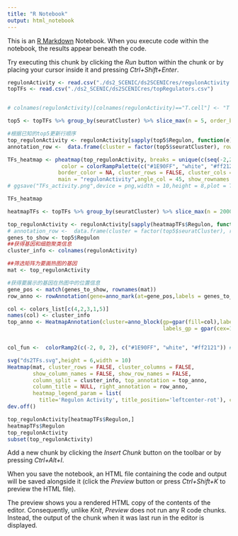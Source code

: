 ```yaml
---
title: "R Notebook"
output: html_notebook
---
```


This is an [R Markdown](http://rmarkdown.rstudio.com) Notebook. When you execute code within the notebook, the results appear beneath the code. 

Try executing this chunk by clicking the *Run* button within the chunk or by placing your cursor inside it and pressing *Ctrl+Shift+Enter*. 

```r
regulonActivity <- read.csv("./ds2_SCENIC/ds2SCENICres/regulonActivity.csv",row.names = 1)
topTFs <- read.csv("./ds2_SCENIC/ds2SCENICres/topRegulators.csv")


# colnames(regulonActivity)[colnames(regulonActivity)=="T.cell"] <- "T cell"

top5 <- topTFs %>% group_by(seuratCluster) %>% slice_max(n = 5, order_by = RelativeActivity)

#根据已知的top5更新行顺序
top_regulonActivity <- regulonActivity[sapply(top5$Regulon, function(e) {which(rownames(regulonActivity) == e)}), ]
annotation_row <-  data.frame(cluster = factor(top5$seuratCluster), row.names = make.names(top5$Regulon,TRUE)) #make.names用来生成不冲突的行

TFs_heatmap <- pheatmap(top_regulonActivity, breaks = unique(c(seq(-2,2, length=400))), 
                 color = colorRampPalette(c("#1E90FF", "white", "#ff2121"))(400),
                border_color = NA, cluster_rows = FALSE, cluster_cols = FALSE,
                main = "regulonActivity",angle_col = 45, show_rownames = T)
# ggsave("TFs_activity.png",device = png,width = 10,height = 8,plot = TFs_heatmap)

TFs_heatmap
```

```r
heatmapTFs <- topTFs %>% group_by(seuratCluster) %>% slice_max(n = 2000, order_by = RelativeActivity)

top_regulonActivity <- regulonActivity[sapply(heatmapTFs$Regulon, function(e) {which(rownames(regulonActivity) == e)}), ]
# annotation_row <-  data.frame(cluster = factor(top5$seuratCluster), row.names = make.names(top5$Regulon,TRUE))
genes_to_show <- top5$Regulon
##获得基因和细胞聚类信息
cluster_info <- colnames(regulonActivity)

##筛选矩阵为要画热图的基因
mat <- top_regulonActivity

#获得要展示的基因在热图中的位置信息
gene_pos <- match(genes_to_show, rownames(mat))
row_anno <- rowAnnotation(gene=anno_mark(at=gene_pos,labels = genes_to_show))

col <- colors_list[c(4,2,3,1,5)]
names(col) <- cluster_info
top_anno <- HeatmapAnnotation(cluster=anno_block(gp=gpar(fill=col),labels = cluster_info,
                                                 labels_gp = gpar(cex=1,col='black'))) ## 顶端的cluster注释


col_fun <-  colorRamp2(c(-2, 0, 2), c("#1E90FF", "white", "#ff2121")) #颜色

svg("ds2TFs.svg",height = 6,width = 10)
Heatmap(mat, cluster_rows = FALSE, cluster_columns = FALSE, 
        show_column_names = FALSE, show_row_names = FALSE,
        column_split = cluster_info, top_annotation = top_anno,  
        column_title = NULL, right_annotation = row_anno, 
        heatmap_legend_param = list(
          title='Regulon Activity', title_position='leftcenter-rot'), col = col_fun)
dev.off()
```

```r
top_regulonActivity[heatmapTFs$Regulon,]
heatmapTFs$Regulon
top_regulonActivity
subset(top_regulonActivity)
```


Add a new chunk by clicking the *Insert Chunk* button on the toolbar or by pressing *Ctrl+Alt+I*.

When you save the notebook, an HTML file containing the code and output will be saved alongside it (click the *Preview* button or press *Ctrl+Shift+K* to preview the HTML file).

The preview shows you a rendered HTML copy of the contents of the editor. Consequently, unlike *Knit*, *Preview* does not run any R code chunks. Instead, the output of the chunk when it was last run in the editor is displayed.
